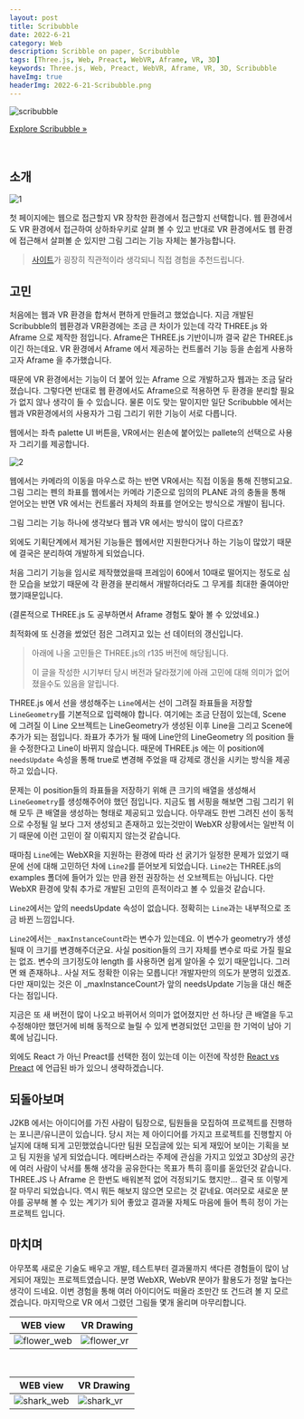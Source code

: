 ```yaml
---
layout: post
title: Scribubble
date: 2022-6-21
category: Web
description: Scribble on paper, Scribubble
tags: [Three.js, Web, Preact, WebVR, Aframe, VR, 3D]
keywords: Three.js, Web, Preact, WebVR, Aframe, VR, 3D, Scribubble
haveImg: true
headerImg: 2022-6-21-Scribubble.png
---
```


![scribubble](https://user-images.githubusercontent.com/14146566/168096520-1d04b7ba-41e7-4253-bb2f-72d8517fbd51.gif)

[Explore Scribubble »](https://github.com/scribubble/scribubble)

<br />

## 소개

![1](/img/2022-6-21-Scribubble/1.png)

첫 페이지에는 웹으로 접근할지 VR 장착한 환경에서 접근할지 선택합니다.
웹 환경에서도 VR 환경에서 접근하여 상하좌우키로 살펴 볼 수 있고 반대로 VR 환경에서도 웹 환경에 접근해서 살펴볼 순 있지만
그림 그리는 기능 자체는 불가능합니다.

> [사이트](https://d1bsmwli3pnvxm.cloudfront.net/)가 굉장히 직관적이라 생각되니 직접 경험을 추천드립니다.

## 고민

처음에는 웹과 VR 환경을 합쳐서 편하게 만들려고 했었습니다.
지금 개발된 Scribubble의 웹환경과 VR환경에는 조금 큰 차이가 있는데 각각 THREE.js 와 Aframe 으로 제작한 점입니다.
Aframe은 THREE.js 기반이니까 결국 같은 THREE.js 이긴 하는데요. VR 환경에서 Aframe 에서 제공하는 컨트롤러 기능 등을 손쉽게 사용하고자 Aframe 을 추가했습니다.

때문에 VR 환경에서는 기능이 더 붙어 있는 Aframe 으로 개발하고자 웹과는 조금 달라졌습니다.
그렇다면 반대로 웹 환경에서도 Aframe으로 적용하면 두 환경을 분리할 필요가 없지 않나 생각이 들 수 있습니다.
물론 이도 맞는 말이지만 일단 Scribubble 에서는 웹과 VR환경에서의 사용자가 그림 그리기 위한 기능이 서로 다릅니다.

웹에서는 좌측 palette UI 버튼을, VR에서는 왼손에 붙어있는 pallete의 선택으로 사용자 그리기를 제공합니다.

![2](/img/2022-6-21-Scribubble/2.png)

웹에서는 카메라의 이동을 마우스로 하는 반면 VR에서는 직접 이동을 통해 진행되고요.  
그림 그리는 펜의 좌표를 웹에서는 카메라 기준으로 임의의 PLANE 과의 충돌을 통해 얻어오는 반면 VR 에서는 컨트롤러 자체의 좌표를 얻어오는 방식으로 개발이 됩니다.

그림 그리는 기능 하나에 생각보다 웹과 VR 에서는 방식이 많이 다르죠?

외에도 기획단계에서 제거된 기능들은 웹에서만 지원한다거나 하는 기능이 많았기 때문에 결국은 분리하여 개발하게 되었습니다.

처음 그리기 기능을 임시로 제작했었을때 프레임이 60에서 10때로 떨어지는 정도로 심한 모습을 보았기 때문에
각 환경을 분리해서 개발하더라도 그 무게를 최대한 줄여야만 했기때문입니다.

(결론적으로 THREE.js 도 공부하면서 Aframe 경험도 핥아 볼 수 있었네요.)

최적화에 또 신경을 썼었던 점은 그려지고 있는 선 데이터의 갱신입니다.

> 아래에 나올 고민들은 THREE.js의 r135 버전에 해당됩니다.
>
> 이 글을 작성한 시기부터 당시 버전과 달라졌기에 아래 고민에 대해 의미가 없어졌을수도 있음을 알립니다.

THREE.js 에서 선을 생성해주는 `Line`에서는 선이 그려질 좌표들을 저장할 `LineGeometry`를 기본적으로 입력해야 합니다.
여기에는 조금 단점이 있는데, Scene 에 그려질 이 Line 오브젝트는 LineGeometry가 생성된 이후 Line을 그리고 Scene에 추가가 되는 점입니다.
좌표가 추가가 될 때에 Line안의 LineGeometry 의 position 들을 수정한다고 Line이 바뀌지 않습니다.
때문에 THREE.js 에는 이 position에 `needsUpdate` 속성을 통해 true로 변경해 주었을 때 강제로 갱신을 시키는 방식을 제공하고 있습니다.

<script src="https://gist.github.com/kyechan99/000a187b8072e707aa0363db7e026009.js"></script>

문제는 이 position들의 좌표들을 저장하기 위해 큰 크기의 배열을 생성해서 `LineGeometry`를 생성해주어야 했던 점입니다.
지금도 웹 서핑을 해보면 그림 그리기 위해 모두 큰 배열을 생성하는 형태로 제공되고 있습니다.
아무래도 한번 그려진 선이 동적으로 수정될 일 보다 그저 생성되고 존재하고 있는것만이 WebXR 상황에서는 일반적 이기 때문에 이런 고민이 잘 이뤄지지 않는것 같습니다.

때마침 `Line`에는 WebXR을 지원하는 환경에 따라 선 굵기가 일정한 문제가 있었기 때문에
선에 대해 고민하던 차에 `Line2`를 뜯어보게 되었습니다.
`Line2`는 THREE.js의 examples 폴더에 들어가 있는 만큼 완전 권장하는 선 오브젝트는 아닙니다.
다만 WebXR 환경에 맞춰 추가로 개발된 고민의 흔적이라고 볼 수 있을것 같습니다.

<script src="https://gist.github.com/kyechan99/b6da75ab86814c9f367fb2aa79ea679d.js"></script>

`Line2`에서는 앞의 needsUpdate 속성이 없습니다.
정확히는 `Line`과는 내부적으로 조금 바뀐 느낌입니다.

`Line2`에서는 `_maxInstanceCount`라는 변수가 있는데요. 이 변수가 geometry가 생성될때 이 크기를 변경해주더군요.
사실 position들의 크기 자체를 변수로 따로 가질 필요는 없죠. 변수의 크기정도야 length 를 사용하면 쉽게 알아올 수 있기 때문입니다.
그러면 왜 존재하냐..
사실 저도 정확한 이유는 모릅니다! 개발자만의 의도가 분명히 있겠죠.
다만 재미있는 것은 이 \_maxInstanceCount가 앞의 needsUpdate 기능을 대신 해준다는 점입니다.

지금은 또 새 버전이 많이 나오고 바뀌어서 의미가 없어졌지만 선 하나당 큰 배열을 두고 수정해야만 했던거에 비해
동적으로 늘릴 수 있게 변경되었던 고민을 한 기억이 남아 기록에 남깁니다.

외에도 React 가 아닌 Preact를 선택한 점이 있는데 이는 이전에 작성한 [React vs Preact](https://kyechan99.github.io/lib/2021/12/17/React-Preact.html) 에 언급된 바가 있으니 생략하겠습니다.

## 되돌아보며

J2KB 에서는 아이디어를 가진 사람이 팀장으로, 팀원들을 모집하여 프로젝트를 진행하는 포니콘/유니콘이 있습니다.
당시 저는 제 아이디어를 가지고 프로젝트를 진행할지 아닐지에 대해 되게 고민했었습니다만
팀원 모집글에 있는 되게 재밌어 보이는 기획을 보고 팀 지원을 넣게 되었습니다.
메타버스라는 주제에 관심을 가지고 있었고 3D상의 공간에 여러 사람이 낙서를 통해 생각을 공유한다는 목표가 특히 흥미를 돋았던것 같습니다.
THREE.JS 나 Aframe 은 한번도 배워본적 없어 걱정되기도 했지만... 결국 또 이렇게 잘 마무리 되었습니다. 역시 뭐든 해보지 않으면 모르는 것 같네요.
여러모로 새로운 분야를 공부해 볼 수 있는 계기가 되어 좋았고 결과물 자체도 마음에 들어 특히 정이 가는 프로젝트 입니다.

## 마치며

아무쪼록 새로운 기술도 배우고 개발, 테스트부터 결과물까지 색다른 경험들이 많이 남게되어 재밌는 프로젝트였습니다.
분명 WebXR, WebVR 분야가 활용도가 정말 높다는 생각이 드네요.
이번 경험을 통해 여러 아이디어도 떠올라 조만간 또 건드려 볼 지 모르겠습니다.
마지막으로 VR 에서 그렸던 그림들 몇개 올리며 마무리합니다.

| WEB view                                                                                                             | VR Drawing                                                                                                          |
| -------------------------------------------------------------------------------------------------------------------- | ------------------------------------------------------------------------------------------------------------------- |
| ![flower_web](https://user-images.githubusercontent.com/14146566/168096727-e0275923-ff03-4c8e-954b-c11a9146ba43.gif) | ![flower_vr](https://user-images.githubusercontent.com/14146566/168096913-17ba4bbb-c4b0-41ae-bd18-3b4e0176cce4.gif) |

<br />

| WEB view                                                                                                            | VR Drawing                                                                                                         |
| ------------------------------------------------------------------------------------------------------------------- | ------------------------------------------------------------------------------------------------------------------ |
| ![shark_web](https://user-images.githubusercontent.com/14146566/168096628-b803483c-e2ce-4e3c-95a8-f753b6c788ba.gif) | ![shark_vr](https://user-images.githubusercontent.com/14146566/168096820-f96d8c86-cf87-4507-aec9-3513ee2da97c.gif) |
